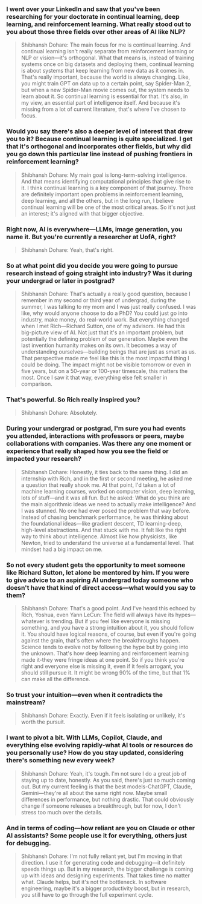 ### I went over your LinkedIn and saw that you've been researching for your doctorate in continual learning, deep learning, and reinforcement learning. What really stood out to you about those three fields over other areas of AI like NLP?
> Shibhansh Dohare: The main focus for me is continual learning. And continual learning isn't really separate from reinforcement learning or NLP or vision—it's orthogonal. What that means is, instead of training systems once on big datasets and deploying them, continual learning is about systems that keep learning from new data as it comes in. That's really important, because the world is always changing. Like, you might train GPT on data up to a certain point, say Spider-Man 2, but when a new Spider-Man movie comes out, the system needs to learn about it. So continual learning is essential for that. It's also, in my view, an essential part of intelligence itself. And because it's missing from a lot of current literature, that's where I've chosen to focus.
### Would you say there's also a deeper level of interest that drew you to it? Because continual learning is quite specialized. I get that it's orthogonal and incorporates other fields, but why did you go down this particular line instead of pushing frontiers in reinforcement learning?
> Shibhansh Dohare: My main goal is long-term-solving intelligence. And that means identifying computational principles that give rise to it. I think continual learning is a key component of that journey. There are definitely important open problems in reinforcement learning, deep learning, and all the others, but in the long run, I believe continual learning will be one of the most critical areas. So it's not just an interest; it's aligned with that bigger objective.
### Right now, AI is everywhere—LLMs, image generation, you name it. But you're currently a researcher at UofA, right?
> Shibhansh Dohare: Yeah, that's right.
### So at what point did you decide you were going to pursue research instead of going straight into industry? Was it during your undergrad or later in postgrad?
> Shibhansh Dohare: That's actually a really good question, because I remember in my second or third year of undergrad, during the summer, I was talking to my mom and I was just really confused. I was like, why would anyone choose to do a PhD? You could just go into industry, make money, do real-world work. But everything changed when I met Rich—Richard Sutton, one of my advisors. He had this big-picture view of AI. Not just that it's an important problem, but potentially the defining problem of our generation. Maybe even the last invention humanity makes on its own. It becomes a way of understanding ourselves—building beings that are just as smart as us. That perspective made me feel like this is the most impactful thing I could be doing. The impact might not be visible tomorrow or even in five years, but on a 50-year or 100-year timescale, this matters the most. Once I saw it that way, everything else felt smaller in comparison.
### That's powerful. So Rich really inspired you?
> Shibhansh Dohare: Absolutely.
### During your undergrad or postgrad, I'm sure you had events you attended, interactions with professors or peers, maybe collaborations with companies. Was there any one moment or experience that really shaped how you see the field or impacted your research?
> Shibhansh Dohare: Honestly, it ties back to the same thing. I did an internship with Rich, and in the first or second meeting, he asked me a question that really shook me. At that point, I'd taken a lot of machine learning courses, worked on computer vision, deep learning, lots of stuff—and it was all fun. But he asked: What do you think are the main algorithmic ideas we need to actually make intelligence? And I was stunned. No one had ever posed the problem that way before. Instead of chasing benchmark performance, he was thinking about the foundational ideas—like gradient descent, TD learning-deep, high-level abstractions. And that stuck with me. It felt like the right way to think about intelligence. Almost like how physicists, like Newton, tried to understand the universe at a fundamental level. That mindset had a big impact on me.
### So not every student gets the opportunity to meet someone like Richard Sutton, let alone be mentored by him. If you were to give advice to an aspiring Al undergrad today someone who doesn't have that kind of direct access—what would you say to them?
> Shibhansh Dohare: That's a good point. And I've heard this echoed by Rich, Yoshua, even Yann LeCun: The field will always have its hypes—whatever is trending. But if you feel like everyone is missing something, and you have a strong intuition about it, you should follow it. You should have logical reasons, of course, but even if you're going against the grain, that's often where the breakthroughs happen. Science tends to evolve not by following the hype but by going into the unknown. That's how deep learning and reinforcement learning made it-they were fringe ideas at one point. So if you think you're right and everyone else is missing it, even if it feels arrogant, you should still pursue it. It might be wrong 90% of the time, but that 1% can make all the difference.
### So trust your intuition—even when it contradicts the mainstream?
> Shibhansh Dohare: Exactly. Even if it feels isolating or unlikely, it's worth the pursuit.
### I want to pivot a bit. With LLMs, Copilot, Claude, and everything else evolving rapidly-what AI tools or resources do you personally use? How do you stay updated, considering there's something new every week?
> Shibhansh Dohare: Yeah, it's tough. I'm not sure I do a great job of staying up to date, honestly. As you said, there's just so much coming out. But my current feeling is that the best models-ChatGPT, Claude, Gemini—they're all about the same right now. Maybe small differences in performance, but nothing drastic. That could obviously change if someone releases a breakthrough, but for now, I don't stress too much over the details.
### And in terms of coding—how reliant are you on Claude or other AI assistants? Some people use it for everything, others just for debugging.
> Shibhansh Dohare: I'm not fully reliant yet, but I'm moving in that direction. I use it for generating code and debugging—it definitely speeds things up. But in my research, the bigger challenge is coming up with ideas and designing experiments. That takes time no matter what. Claude helps, but it's not the bottleneck. In software engineering, maybe it's a bigger productivity boost, but in research, you still have to go through the full experiment cycle.